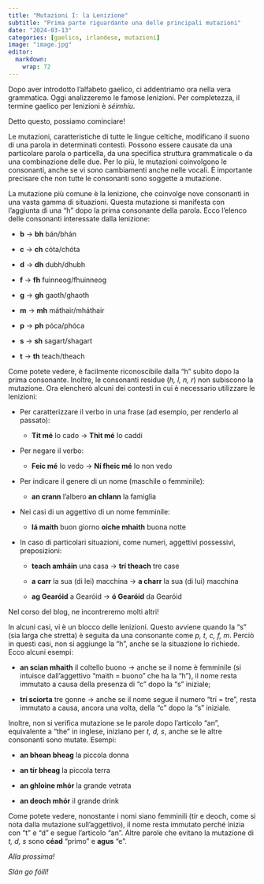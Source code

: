 ```yaml
---
title: "Mutazioni I: la Lenizione"
subtitle: "Prima parte riguardante una delle principali mutazioni"
date: "2024-03-13"
categories: [gaelico, irlandese, mutazioni]
image: "image.jpg"
editor: 
  markdown: 
    wrap: 72
---
```


Dopo aver introdotto l'alfabeto gaelico, ci addentriamo ora nella vera
grammatica. Oggi analizzeremo le famose lenizioni. Per completezza, il
termine gaelico per lenizioni è *séimhíu*.

Detto questo, possiamo cominciare!

Le mutazioni, caratteristiche di tutte le lingue celtiche, modificano il
suono di una parola in determinati contesti. Possono essere causate da
una particolare parola o particella, da una specifica struttura
grammaticale o da una combinazione delle due. Per lo più, le mutazioni
coinvolgono le consonanti, anche se vi sono cambiamenti anche nelle
vocali. È importante precisare che non tutte le consonanti sono soggette
a mutazione.

La mutazione più comune è la lenizione, che coinvolge nove consonanti in
una vasta gamma di situazioni. Questa mutazione si manifesta con
l'aggiunta di una "h" dopo la prima consonante della parola. Ecco
l'elenco delle consonanti interessate dalla lenizione:

-   **b** -> **bh** bán/bhán

-   **c** -> **ch** cóta/chóta

-   **d** -> **dh** dubh/dhubh

-   **f** -> **fh** fuinneog/fhuinneog

-   **g** -> **gh** gaoth/ghaoth

-   **m** -> **mh** máthair/mháthair

-   **p** -> **ph** póca/phóca

-   **s** -> **sh** sagart/shagart

-   **t** -> **th** teach/theach

Come potete vedere, è facilmente riconoscibile dalla "h" subito dopo la
prima consonante. Inoltre, le consonanti residue (*h, l, n, r*) non
subiscono la mutazione. Ora elencherò alcuni dei contesti in cui è
necessario utilizzare le lenizioni:

-   Per caratterizzare il verbo in una frase (ad esempio, per renderlo
    al passato):

    -   **Tit mé** Io cado -> **Thit mé** Io caddi

-   Per negare il verbo:

    -   **Feic mé** Io vedo -> **Ní fheic mé** Io non vedo

-   Per indicare il genere di un nome (maschile o femminile):

    -   **an crann** l'albero **an chlann** la famiglia

-   Nei casi di un aggettivo di un nome femminile:

    -   **lá maith** buon giorno **oíche mhaith** buona notte

-   In caso di particolari situazioni, come numeri, aggettivi
    possessivi, preposizioni:

    -   **teach amháin** una casa -> **trí theach** tre case

    -   **a carr** la sua (di lei) macchina -> **a charr** la sua (di
        lui) macchina

    -   **ag Gearóid** a Gearóid -> **ó Gearóid** da Gearóid

Nel corso del blog, ne incontreremo molti altri!

In alcuni casi, vi è un blocco delle lenizioni. Questo avviene quando la
"s" (sia larga che stretta) è seguita da una consonante come *p, t, c,
f, m*. Perciò in questi casi, non si aggiunge la "h", anche se la
situazione lo richiede. Ecco alcuni esempi:

-   **an scian mhaith** il coltello buono -> anche se il nome è
    femminile (si intuisce dall'aggettivo "maith = buono" che ha la
    "h"), il nome resta immutato a causa della presenza di "c" dopo la
    "s" iniziale;

-   **trí sciorta** tre gonne -> anche se il nome segue il numero "trí
    = tre", resta immutato a causa, ancora una volta, della "c" dopo la
    "s" iniziale.

Inoltre, non si verifica mutazione se le parole dopo l'articolo "an",
equivalente a "the" in inglese, iniziano per *t, d, s*, anche se le
altre consonanti sono mutate. Esempi:

-   **an bhean bheag** la piccola donna

-   **an tír bheag** la piccola terra

-   **an ghloine mhór** la grande vetrata

-   **an deoch mhór** il grande drink

Come potete vedere, nonostante i nomi siano femminili (tír e deoch, come
si nota dalla mutazione sull'aggettivo), il nome resta immutato perché
inizia con "t" e "d" e segue l'articolo "an". Altre parole che evitano
la mutazione di *t, d, s* sono **céad** "primo" e **agus** "e".

*Alla prossima!*

*Slán go fóill!*
